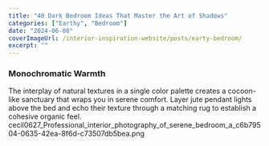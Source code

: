 ```yaml
---
title: "40 Dark Bedroom Ideas That Master the Art of Shadows"
categories: ["Earthy", "Bedroom"]
date: "2024-06-08"
coverImageUrl: /interior-inspiration-website/posts/earty-bedroom/
excerpt: ""
---
```


### Monochromatic Warmth
The interplay of natural textures in a single color palette creates a cocoon-like sanctuary that wraps you in serene comfort. Layer jute pendant lights above the bed and echo their texture through a matching rug to establish a cohesive organic feel.
cecil0627_Professional_interior_photography_of_serene_bedroom_a_c6b79504-0635-42ea-8f6d-c73507db5bea.png
